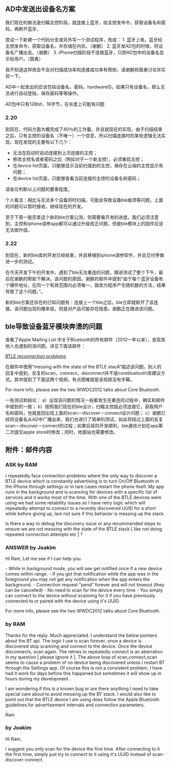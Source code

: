 == AD中发送出设备名方案 ==
我们现在的做法是扫瞄主控阶段，就连接上蓝牙，给主控发命令，获取设备名和密码，再断开蓝牙。

尝试一下新建一个代码分支或另外写一个测试程序，改成：
1. 蓝牙上电，蓝牙给主控发命令，获取设备名，并存储在内存。（谢鹏）
2. 蓝牙发AD包的时候，将设备名广播出去。（谢鹏）
3. iPhone扫描阶段不连接蓝牙，只把AD包中的设备名显示给用户。（聂勇）

我不知道这样改会不会对扫描成功率和连接成功率有帮助，请谢鹏和聂勇讨论并实验一下。

AD中一起发出的应该包括设备名，密码，hardwareID。如果只有设备名，那么无法进行自动登陆，保存密码等等操作。

AD包中只有128bit，16字节，在长度上可能有问题

=== 2.20 ===
到现在，代码方面大概完成了40％的工作量。并且就现在的实现，由于扫描结束之后，只有主控的设备名（不唯一）一个信息，所以扫描连接时的某些逻辑无法实现，现在发现的主要有以下几个：
* 无法在启动时自动连接到上次连接的主控；
* 修改主控名或者密码之后（例如对于一个新主控），必须重启主控；
* 在device list页面，只能够显示当前扫描到的主控，保存在云端的主控显示有问题；
* 在device list页面，只能够查看当前连接的主控的设备名和密码；
请各位判断以上问题的要害程度。

个人看法：相比与无法多个设备同时扫描，可能会导致设备ble崩溃等问题，上面的问题可以暂时接收，继续现在的开发。

至于下周一能否拿这个新的ble方案公测，则需要看开发的进度。我们必须注意到，主控和iphone调参app都可以通过升级改正问题，但是ble模块上的固件应该无法做升级。

=== 2.22 ===
到现在，新的ble库的开发已经结束，并且移植到iphone调参软件，并且交付李做进一步的测试。

在今天开发下午的开发中，遇到了ble无法重连的问题，跟进测试了整个下午，最后在谢鹏的帮助下解决。该问题的原因，谢鹏的邮件中提到“由于每个蓝牙设备有个硬件地址，在同一个有效范围内必须唯一，我改为程序产生随机数的方法，结果导致了这个问题。”。

新的ble方案还存在的已知问题有：连接上一个ble之后，ble立即就断开了该连接。该问题出现的概率低，但是对产品可能存在隐患。谢鹏正在跟进该问题。


== ble导致设备蓝牙模块奔溃的问题 ==
查看了Apple Mailing List 中关于Bluetooth的所有邮件（2012一年以来），发现其他人也遇到的该问题。详见下面该邮件：

[[http://lists.apple.com/archives/bluetooth-dev/2012/Aug/msg00130.html|BTLE reconnection problems]]


在邮件中使用“messing with the state of the BTLE stacA”描述该问题。别人的回复中提到，反复的scan，connect，disconnect并不是corebluetooth库建议方式。其中提到了下面这两个视频。有点困难就是该视频没有字幕。

For more info, please see the two WWDC2012 talks about Core Bluetooth.


一些测试和结论：
a）出现该问题的情况一般都发生在重连的过程中，确实和邮件中提到的一致；
b）按照我们现在的ble设计，扫瞄主控就必须连接它，获取用户名和密码，也就是回出现上面的scan－discover－connect设计问题；
c）谢鹏已经将设备名从AD中广播出来，我们也进行了简单的测试，如此将绕过上面的反复scan－discover－connect的过程；如果后续的开发顺利，ble通信计划在app第二次提交apple store时修改；同时，地面站也需要修改。

== 附件：邮件内容 ==
=== ASK by RAM ===
I repeatedly face connection problems where the only way to discover a BTLE device which is constantly advertising is to turn On/Off Bluetooth in the iPhone through settings or in rare cases restart the phone itself. My app runs in the background and is scanning for devices with a specific list of services and it works most of the time. With one of the BTLE devices were using we had some reliability issues so I have retry logic which will repeatedly attempt to connect to a recently discovered UUID for a short while before giving up, Iam not sure if this behavior is messing up the stack.

Is there a way to debug the discovery issue or any recommended steps to ensure we are not messing with the state of the BTLE stack [ like not doing repeated connection attempts etc ] ?

=== ANSWER by Joakim ===
Hi Ram,
Let me see if I can help you.

- While in background mode, you will see get notified once if a new device comes within range.
- If you got that notification while the app was in the foreground you may not get any notification when the app enters the background.
- Connection request "pend" forever and will not timeout (they can be cancelled)
- No need to scan for the device every time
- You simply can connect to the device without scanning for it if you have previously connected to or paired with the device using it's UUID.

For more info, please see the two WWDC2012 talks about Core Bluetooth.

=== by RAM ===
Thanks for the reply. Much appreciated. I understand the below pointers about the BT api. The logic I use is scan forever, once a device is discovered stop scanning and connect to the device. Once the device disconnects, scan again. The retries to repeatedly connect is an aberration in my question [ please ignore it ]. The above loop of scan,connect,scan seems to cause a problem of no device being discovered unless I restart BT through the Settings app. Of course this is not a consistent problem, I have had it work for days before this happened but sometimes it will show up in hours during my development .

I am wondering if this is a known bug or are there anything I need to take special care about to avoid messing up the BT stack. I would also like to point out that the BTLE device I am using does follow the Apple Bluetooth guidelines for advertisement intervals and connection parameters.

Ram

=== by Joakim ===
Hi Ram,

I suggest you only scan for the device the first time. After connecting to it the first time, simply just try to connect to it using it's UUID instead of scan-discover-connect.
